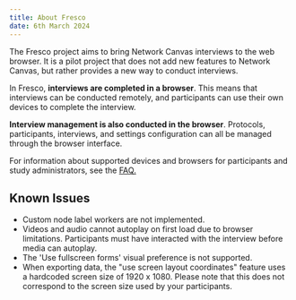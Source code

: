 ```yaml
---
title: About Fresco
date: 6th March 2024
---
```


The Fresco project aims to bring Network Canvas interviews to the web browser. It is a pilot project that does not
add new features to Network Canvas, but rather provides a new way to conduct interviews.

In Fresco, **interviews are completed in a browser**. This means that interviews can be conducted remotely, and participants can use their own devices to complete the interview. 

**Interview management is also conducted in the browser**. Protocols, participants, interviews, and settings configuration can all be managed through the browser interface.

For information about supported devices and browsers for participants and study administrators, see the [FAQ.](./faq)

## Known Issues

- Custom node label workers are not implemented.
- Videos and audio cannot autoplay on first load due to browser limitations. Participants must have interacted with the interview before media can autoplay.
- The 'Use fullscreen forms' visual preference is not supported.
- When exporting data, the "use screen layout coordinates" feature uses a hardcoded screen size of 1920 x 1080. Please note that this does not correspond to the screen size used by your participants.
